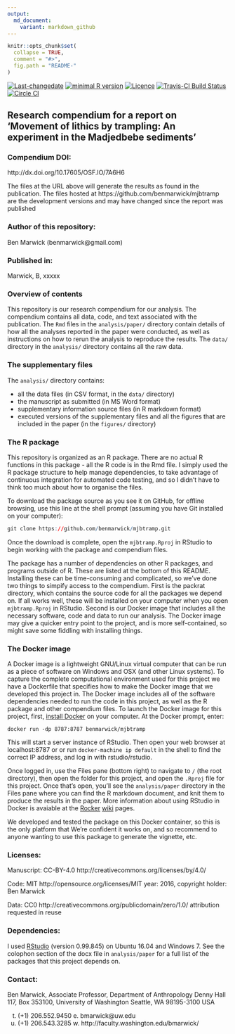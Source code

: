 ```yaml
---
output:
  md_document:
    variant: markdown_github
---
```


<!-- README.md is generated from README.Rmd. Please edit that file -->

```r
knitr::opts_chunk$set(
  collapse = TRUE,
  comment = "#>",
  fig.path = "README-"
)
```
[![Last-changedate](https://img.shields.io/badge/last%20change-`r gsub('-', '--', Sys.Date())`-brightgreen.svg)](https://github.com/benmarwick/mjbtramp/commits/master) [![minimal R version](https://img.shields.io/badge/R%3E%3D-3.2.4-brightgreen.svg)](https://cran.r-project.org/) [![Licence](https://img.shields.io/github/license/mashape/apistatus.svg)](http://choosealicense.com/licenses/mit/) [![Travis-CI Build Status](https://travis-ci.org/benmarwick/mjbtramp.png?branch=master)](https://travis-ci.org/benmarwick/mjbtramp) [![Circle CI](https://circleci.com/gh/benmarwick/mjbtramp.svg?style=shield&circle-token=:circle-token)](https://circleci.com/gh/benmarwick/mjbtramp) 

## Research compendium for a report on 'Movement of lithics by trampling: An experiment in the Madjedbebe sediments'

### Compendium DOI: 
 
http://dx.doi.org/10.17605/OSF.IO/7A6H6

The files at the URL above will generate the results as found in the publication. The files hosted at https://github.com/benmarwick/mjbtramp are the development versions and may have changed since the report was published

### Author of this repository:

Ben Marwick (benmarwick@gmail.com)

### Published in: 

Marwick, B,  xxxxx 

### Overview of contents

This repository is our research compendium for our analysis. The compendium contains all data, code, and text associated with the publication. The `Rmd` files in the `analysis/paper/` directory contain details of how all the analyses reported in the paper were conducted, as well as instructions on how to rerun the analysis to reproduce the results. The `data/` directory in the `analysis/` directory contains all the raw data. 

### The supplementary files

The `analysis/` directory contains:

- all the data files (in CSV format, in the `data/` directory)    
- the manuscript as submitted (in MS Word format)    
- supplementary information source files (in R markdown format)
- executed versions of the supplementary files and all the figures that are included in the paper (in the `figures/` directory)

### The R package 

This repository is organized as an R package. There are no actual R functions in this package - all the R code is in the Rmd file. I simply used the R package structure to help manage dependencies, to take advantage of continuous integration for automated code testing, and so I didn't have to think too much about how to organise the files. 

To download the package source as you see it on GitHub, for offline browsing, use this line at the shell prompt (assuming you have Git installed on your computer):

```r
git clone https://github.com/benmarwick/mjbtramp.git
```

Once the download is complete, open the `mjbtramp.Rproj` in RStudio to begin working with the package and compendium files. 

The package has a number of dependencies on other R packages, and programs outside of R. These are listed at the bottom of this README. Installing these can be time-consuming and complicated, so we've done two things to simpify access to the compendium. First is the packrat directory, which contains the source code for all the packages we depend on. If all works well, these will be installed on your computer when you open `mjbtramp.Rproj` in RStudio. Second is our Docker image that includes all the necessary software, code and data to run our analysis. The Docker image may give a quicker entry point to the project, and is more self-contained, so might save some fiddling with installing things.   

### The Docker image 

A Docker image is a lightweight GNU/Linux virtual computer that can be run as a piece of software on Windows and OSX (and other Linux systems). To capture the complete computational environment used for this project we have a Dockerfile that specifies how to make the Docker image that we developed this project in. The Docker image includes all of the software dependencies needed to run the code in this project, as well as the R package and other compendium files. To launch the Docker image for this project, first, [install Docker](https://docs.docker.com/installation/) on your computer. At the Docker prompt, enter:

    docker run -dp 8787:8787 benmarwick/mjbtramp

This will start a server instance of RStudio. Then open your web browser at localhost:8787 or or run `docker-machine ip default` in the shell to find the correct IP address, and log in with rstudio/rstudio.

Once logged in, use the Files pane (bottom right) to navigate to `/` (the root directory), then open the folder for this project, and open the `.Rproj` file for this project. Once that's open, you'll see the `analysis/paper` directory in the Files pane where you can find the R markdown document, and knit them to produce the results in the paper. More information about using RStudio in Docker is avaiable at the [Rocker](https://github.com/rocker-org) [wiki](https://github.com/rocker-org/rocker/wiki/Using-the-RStudio-image) pages.
 
We developed and tested the package on this Docker container, so this is the only platform that We're confident it works on, and so recommend to anyone wanting to use this package to generate the vignette, etc. 

### Licenses:

Manuscript:  CC-BY-4.0 http://creativecommons.org/licenses/by/4.0/

Code: MIT http://opensource.org/licenses/MIT year: 2016, copyright holder: Ben Marwick

Data: CC0 http://creativecommons.org/publicdomain/zero/1.0/ attribution requested in reuse

### Dependencies:

I used [RStudio](http://www.rstudio.com/products/rstudio/) (version 0.99.845) on Ubuntu 16.04 and Windows 7. See the colophon section of the docx file in `analysis/paper` for a full list of the packages that this project depends on. 


### Contact: 

Ben Marwick, Associate Professor, Department of Anthropology
Denny Hall 117, Box 353100, University of Washington
Seattle, WA 98195-3100 USA

t. (+1) 206.552.9450   e. bmarwick@uw.edu
f. (+1) 206.543.3285   w. http://faculty.washington.edu/bmarwick/



